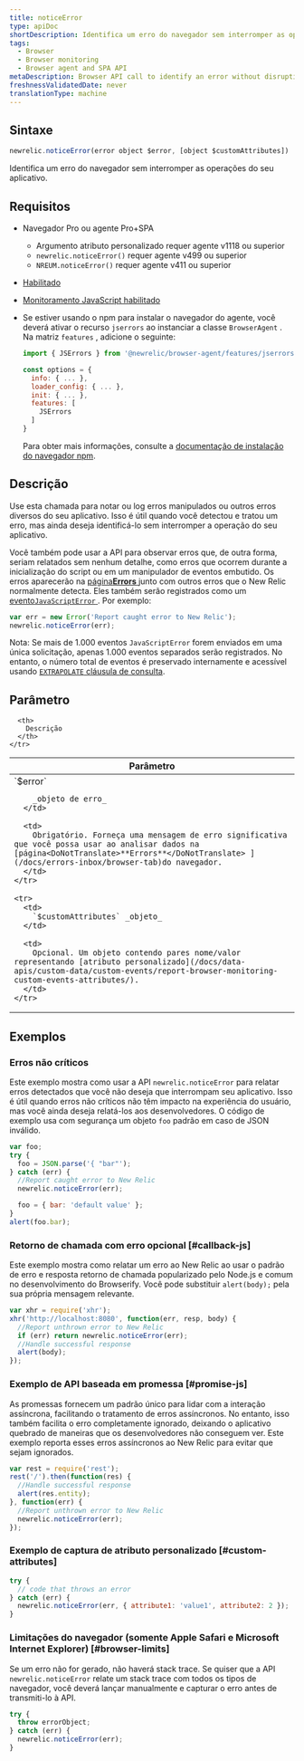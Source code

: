 ```yaml
---
title: noticeError
type: apiDoc
shortDescription: Identifica um erro do navegador sem interromper as operações do seu aplicativo.
tags:
  - Browser
  - Browser monitoring
  - Browser agent and SPA API
metaDescription: Browser API call to identify an error without disrupting your app's operations.
freshnessValidatedDate: never
translationType: machine
---
```


## Sintaxe

```js
newrelic.noticeError(error object $error, [object $customAttributes])
```

Identifica um erro do navegador sem interromper as operações do seu aplicativo.

## Requisitos

* Navegador Pro ou agente Pro+SPA

  * Argumento atributo personalizado requer agente v1118 ou superior
  * `newrelic.noticeError()` requer agente v499 ou superior
  * `NREUM.noticeError()` requer agente v411 ou superior

* [Habilitado<InlinePopover type="browser"/>](/docs/browser/new-relic-browser/getting-started/browser-settings)

* [Monitoramento JavaScript habilitado](/docs/browser/new-relic-browser/browser-pro-features/javascript-errors-page-detect-analyze-errors)

* Se estiver usando o npm para instalar o navegador do agente, você deverá ativar o recurso `jserrors` ao instanciar a classe `BrowserAgent` . Na matriz `features` , adicione o seguinte:

  ```js
  import { JSErrors } from '@newrelic/browser-agent/features/jserrors';

  const options = {
    info: { ... },
    loader_config: { ... },
    init: { ... },
    features: [
      JSErrors
    ]
  }
  ```

  Para obter mais informações, consulte a [documentação de instalação do navegador npm](https://www.npmjs.com/package/@newrelic/browser-agent#new-relic-browser-agent).

## Descrição

Use esta chamada para notar ou log erros manipulados ou outros erros diversos do seu aplicativo. Isso é útil quando você detectou e tratou um erro, mas ainda deseja identificá-lo sem interromper a operação do seu aplicativo.

Você também pode usar a API para observar erros que, de outra forma, seriam relatados sem nenhum detalhe, como erros que ocorrem durante a inicialização do script ou em um manipulador de eventos embutido. Os erros aparecerão na [página<DoNotTranslate>**Errors**</DoNotTranslate> ](/docs/errors-inbox/browser-tab)junto com outros erros que o New Relic normalmente detecta. Eles também serão registrados como um [evento`JavaScriptError` ](/attribute-dictionary/?event=JavaScriptError). Por exemplo:

```js
var err = new Error('Report caught error to New Relic');
newrelic.noticeError(err);
```

Nota: Se mais de 1.000 eventos `JavaScriptError` forem enviados em uma única solicitação, apenas 1.000 eventos separados serão registrados. No entanto, o número total de eventos é preservado internamente e acessível usando [`EXTRAPOLATE` cláusula de consulta](/docs/query-your-data/nrql-new-relic-query-language/get-started/nrql-syntax-clauses-functions/#extrapolate).

## Parâmetro

<table>
  <thead>
    <tr>
      <th width="30%">
        Parâmetro
      </th>

      <th>
        Descrição
      </th>
    </tr>
  </thead>

  <tbody>
    <tr>
      <td>
        `$error`

        _objeto de erro_
      </td>

      <td>
        Obrigatório. Forneça uma mensagem de erro significativa que você possa usar ao analisar dados na [página<DoNotTranslate>**Errors**</DoNotTranslate> ](/docs/errors-inbox/browser-tab)do navegador.
      </td>
    </tr>

    <tr>
      <td>
        `$customAttributes` _objeto_
      </td>

      <td>
        Opcional. Um objeto contendo pares nome/valor representando [atributo personalizado](/docs/data-apis/custom-data/custom-events/report-browser-monitoring-custom-events-attributes/).
      </td>
    </tr>
  </tbody>
</table>

## Exemplos

### Erros não críticos

Este exemplo mostra como usar a API `newrelic.noticeError` para relatar erros detectados que você não deseja que interrompam seu aplicativo. Isso é útil quando erros não críticos não têm impacto na experiência do usuário, mas você ainda deseja relatá-los aos desenvolvedores. O código de exemplo usa com segurança um objeto `foo` padrão em caso de JSON inválido.

```js
var foo;
try {
  foo = JSON.parse('{ "bar"');
} catch (err) {
  //Report caught error to New Relic
  newrelic.noticeError(err);

  foo = { bar: 'default value' };
}
alert(foo.bar);
```

### Retorno de chamada com erro opcional [#callback-js]

Este exemplo mostra como relatar um erro ao New Relic ao usar o padrão de erro e resposta retorno de chamada popularizado pelo Node.js e comum no desenvolvimento do Browserify. Você pode substituir `alert(body);` pela sua própria mensagem relevante.

```js
var xhr = require('xhr');
xhr('http://localhost:8080', function(err, resp, body) {
  //Report unthrown error to New Relic
  if (err) return newrelic.noticeError(err);
  //Handle successful response
  alert(body);
});
```

### Exemplo de API baseada em promessa [#promise-js]

As promessas fornecem um padrão único para lidar com a interação assíncrona, facilitando o tratamento de erros assíncronos. No entanto, isso também facilita o erro completamente ignorado, deixando o aplicativo quebrado de maneiras que os desenvolvedores não conseguem ver. Este exemplo reporta esses erros assíncronos ao New Relic para evitar que sejam ignorados.

```js
var rest = require('rest');
rest('/').then(function(res) {
  //Handle successful response
  alert(res.entity);
}, function(err) {
  //Report unthrown error to New Relic
  newrelic.noticeError(err);
});
```

### Exemplo de captura de atributo personalizado [#custom-attributes]

```js
try {
  // code that throws an error
} catch (err) {
  newrelic.noticeError(err, { attribute1: 'value1', attribute2: 2 });
}
```

### Limitações do navegador (somente Apple Safari e Microsoft Internet Explorer) [#browser-limits]

Se um erro não for gerado, não haverá stack trace. Se quiser que a API `newrelic.noticeError` relate um stack trace com todos os tipos de navegador, você deverá lançar manualmente e capturar o erro antes de transmiti-lo à API.

```js
try {
  throw errorObject;
} catch (err) {
  newrelic.noticeError(err);
}
```